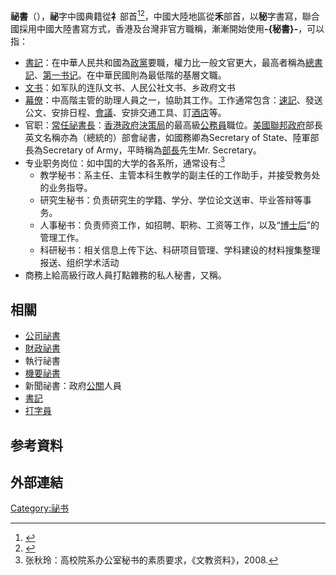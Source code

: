 {{noteTA
|1=zh-hans:秘书;zh-hk:秘書;zh-tw:祕書
|2=zh-hk:寫字樓;zh-hant:辦公室;zh-tw:辦公室;zh-mo:寫字樓
}}
'''祕書'''（{{lang-en|'''secretary'''}}），'''祕'''字中國典籍從'''礻'''部首<ref>{{Cite web |url=http://chinese-linguipedia.org/search_inner.html?keywords=%E7%A5%95%E6%9B%B8 |title=祕書 中華語文知識庫 |access-date=2022-02-07 |archive-date=2019-06-11 |archive-url=https://web.archive.org/web/20190611194709/http://chinese-linguipedia.org/search_inner.html?keywords=%E7%A5%95%E6%9B%B8 |dead-url=no }}</ref><ref>{{Cite web |url=http://www.zdic.net/z/20/kx/7955.htm |title=祕 康熙字典 |accessdate=2017-02-04 |archive-date=2017-02-04 |archive-url=https://web.archive.org/web/20170204171842/http://www.zdic.net/z/20/kx/7955.htm |dead-url=no }}</ref>，中國大陸地區從'''禾'''部首，以'''秘'''字書寫，聯合國採用中國大陸書寫方式，香港及台灣非官方職稱，漸漸開始使用'''-{秘書}-'''，可以指：
* [[書記|書記]]：在中華人民共和國為[[政黨|政黨]]要職，權力比一般文官更大，最高者稱為[[總書記|總書記]]、[[第一书记_(中国)|第一书记]]。在中華民國則為最低階的基層文職。
* [[文书|文书]]：如军队的连队文书、人民公社文书、乡政府文书
* [[幕僚|幕僚]]：中高階主管的助理人員之一，協助其工作。工作通常包含：[[速記|速記]]、發送公文、安排日程、[[會議|會議]]、安排交通工具、訂[[酒店|酒店]]等。
* 官职：[[常任祕書長|常任祕書長]]：[[香港政府|香港政府]][[香港政府部門|決策局]]的最高級[[公務員|公務員]]職位。[[美國聯邦政府|美國聯邦政府]]部長英文名稱亦為（總統的）部會祕書，如國務卿為Secretary of State、陸軍部長為Secretary of Army，平時稱為[[部長|部長]]先生Mr. Secretary。
* 专业职务岗位：如中国的大学的各系所，通常设有:<ref> 张秋玲：高校院系办公室秘书的素质要求，《文教资料》，2008.</ref>
** 教学秘书：系主任、主管本科生教学的副主任的工作助手，并接受教务处的业务指导。
** 研究生秘书：负责研究生的学籍、学分、学位论文送审、毕业答辩等事务。
** 人事秘书：负责师资工作，如招聘、职称、工资等工作，以及“[[博士后|博士后]]”的管理工作。
** 科研秘书：相关信息上传下达、科研项目管理、学科建设的材料搜集整理报送、组织学术活动
*商務上給高級行政人員打點雜務的私人秘書，又稱{{tsl|en|Personal assistant|私人助理}}。
==相關==
* [[公司秘書|公司祕書]]
* [[財政秘書|財政祕書]]
* 執行祕書
* [[機要祕書|機要祕書]]
* 新聞祕書：政府[[公關|公關]]人員
* [[書記|書記]]
* [[打字員|打字員]]

== 参考資料 ==
{{Reflist}}

== 外部連結 ==

{{disambig|M|Cat=二字消歧義}}

[[Category:祕书|Category:祕书]]